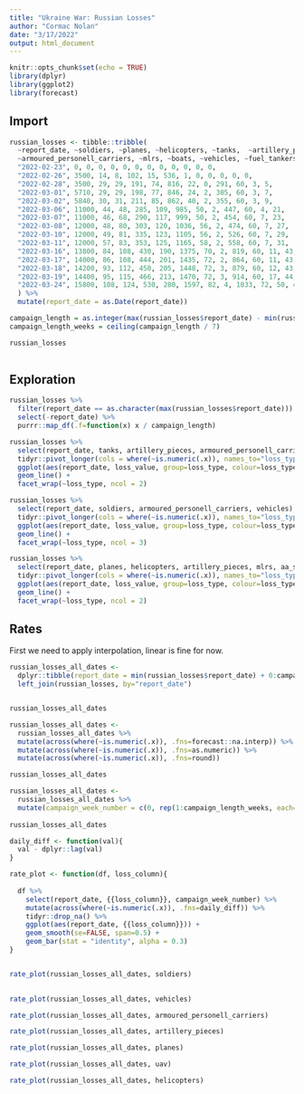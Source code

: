 ```yaml
---
title: "Ukraine War: Russian Losses"
author: "Cormac Nolan"
date: "3/17/2022"
output: html_document
---
```


```r
knitr::opts_chunk$set(echo = TRUE)
library(dplyr)
library(ggplot2)
library(forecast)
```

## Import

```r
russian_losses <- tibble::tribble(
  ~report_date, ~soldiers, ~planes, ~helicopters, ~tanks,  ~artillery_pieces,  
  ~armoured_personell_carriers, ~mlrs, ~boats, ~vehicles, ~fuel_tankers, ~uav, ~aa_systems,
  "2022-02-23", 0, 0, 0, 0, 0, 0, 0, 0, 0, 0, 0, 0,
  "2022-02-26", 3500, 14, 8, 102, 15, 536, 1, 0, 0, 0, 0, 0,
  "2022-02-28", 3500, 29, 29, 191, 74, 816, 22, 0, 291, 60, 3, 5,
  "2022-03-01", 5710, 29, 29, 198, 77, 846, 24, 2, 305, 60, 3, 7,
  "2022-03-02", 5840, 30, 31, 211, 85, 862, 40, 2, 355, 60, 3, 9,
  "2022-03-06", 11000, 44, 48, 285, 109, 985, 50, 2, 447, 60, 4, 21,
  "2022-03-07", 11000, 46, 68, 290, 117, 999, 50, 2, 454, 60, 7, 23,
  "2022-03-08", 12000, 48, 80, 303, 120, 1036, 56, 2, 474, 60, 7, 27,
  "2022-03-10", 12000, 49, 81, 335, 123, 1105, 56, 2, 526, 60, 7, 29,
  "2022-03-11", 12000, 57, 83, 353, 125, 1165, 58, 2, 558, 60, 7, 31,
  "2022-03-16", 13800, 84, 108, 430, 190, 1375, 70, 2, 819, 60, 11, 43,
  "2022-03-17", 14000, 86, 108, 444, 201, 1435, 72, 2, 864, 60, 11, 43,
  "2022-03-18", 14200, 93, 112, 450, 205, 1448, 72, 3, 879, 60, 12, 43,
  "2022-03-19", 14400, 95, 115, 466, 213, 1470, 72, 3, 914, 60, 17, 44,
  "2022-03-24", 15800, 108, 124, 530, 280, 1597, 82, 4, 1033, 72, 50, 47,
  ) %>% 
  mutate(report_date = as.Date(report_date))

campaign_length = as.integer(max(russian_losses$report_date) - min(russian_losses$report_date))
campaign_length_weeks = ceiling(campaign_length / 7)

russian_losses
 
```

## Exploration

```r
 
russian_losses %>% 
  filter(report_date == as.character(max(russian_losses$report_date))) %>% 
  select(-report_date) %>% 
  purrr::map_df(.f=function(x) x / campaign_length)
```

```r
russian_losses %>% 
  select(report_date, tanks, artillery_pieces, armoured_personell_carriers, vehicles) %>% 
  tidyr::pivot_longer(cols = where(~is.numeric(.x)), names_to="loss_type", values_to="loss_value") %>% 
  ggplot(aes(report_date, loss_value, group=loss_type, colour=loss_type)) +
  geom_line() +
  facet_wrap(~loss_type, ncol = 2)

```


```r
russian_losses %>% 
  select(report_date, soldiers, armoured_personell_carriers, vehicles) %>% 
  tidyr::pivot_longer(cols = where(~is.numeric(.x)), names_to="loss_type", values_to="loss_value") %>% 
  ggplot(aes(report_date, loss_value, group=loss_type, colour=loss_type)) +
  geom_line() +
  facet_wrap(~loss_type, ncol = 3)

```

```r
russian_losses %>% 
  select(report_date, planes, helicopters, artillery_pieces, mlrs, aa_systems) %>% 
  tidyr::pivot_longer(cols = where(~is.numeric(.x)), names_to="loss_type", values_to="loss_value") %>% 
  ggplot(aes(report_date, loss_value, group=loss_type, colour=loss_type)) +
  geom_line() +
  facet_wrap(~loss_type, ncol = 2)

```



## Rates

First we need to apply interpolation, linear is fine for now.

```r

russian_losses_all_dates <-
  dplyr::tibble(report_date = min(russian_losses$report_date) + 0:campaign_length) %>%
  left_join(russian_losses, by="report_date")


russian_losses_all_dates
```


```r
russian_losses_all_dates <- 
  russian_losses_all_dates %>% 
  mutate(across(where(~is.numeric(.x)), .fns=forecast::na.interp)) %>%
  mutate(across(where(~is.numeric(.x)), .fns=as.numeric)) %>% 
  mutate(across(where(~is.numeric(.x)), .fns=round))

russian_losses_all_dates
```

```r
russian_losses_all_dates <- 
  russian_losses_all_dates %>% 
  mutate(campaign_week_number = c(0, rep(1:campaign_length_weeks, each=7)[1:(campaign_length)]))
  
russian_losses_all_dates
```


```r
daily_diff <- function(val){
  val - dplyr::lag(val) 
}

rate_plot <- function(df, loss_column){
  
  df %>% 
    select(report_date, {{loss_column}}, campaign_week_number) %>% 
    mutate(across(where(~is.numeric(.x)), .fns=daily_diff)) %>% 
    tidyr::drop_na() %>% 
    ggplot(aes(report_date, {{loss_column}})) +
    geom_smooth(se=FALSE, span=0.5) +
    geom_bar(stat = "identity", alpha = 0.3)
}


rate_plot(russian_losses_all_dates, soldiers)
  

```

```r

rate_plot(russian_losses_all_dates, vehicles)

```

```r

rate_plot(russian_losses_all_dates, armoured_personell_carriers)

```

```r
rate_plot(russian_losses_all_dates, artillery_pieces)

```

```r
rate_plot(russian_losses_all_dates, planes)

```

```r
rate_plot(russian_losses_all_dates, uav)

```

```r
rate_plot(russian_losses_all_dates, helicopters)

```


